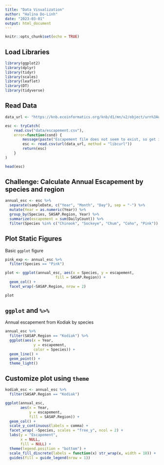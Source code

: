 ```yaml
---
title: "Data Visualization"
author: "Halina Do-Linh"
date: "2023-03-01"
output: html_document
---
```


```r
knitr::opts_chunk$set(echo = TRUE)
```

## Load Libraries

```r
library(ggplot2)
library(dplyr)
library(tidyr)
library(scales)
library(leaflet)
library(DT)
library(tidyverse)
```

## Read Data

```r
data_url <- "https://knb.ecoinformatics.org/knb/d1/mn/v2/object/urn%3Auuid%3Af119a05b-bbe7-4aea-93c6-85434dcb1c5e"

esc <- tryCatch(
    read.csv("data/escapement.csv"),
    error=function(cond) {
        message(paste("Escapement file does not seem to exist, so get it from the KNB."))
        esc <- read.csv(url(data_url, method = "libcurl"))
        return(esc)
    }
)

head(esc)
```

## Challenge: Calculate Annual Escapement by species and region

```r
annual_esc <- esc %>% 
  separate(sampleDate, c("Year", "Month", "Day"), sep = "-") %>% 
  mutate(Year = as.numeric(Year)) %>% 
  group_by(Species, SASAP.Region, Year) %>% 
  summarize(escapement = sum(DailyCount)) %>% 
  filter(Species %in% c("Chinook", "Sockeye", "Chum", "Coho", "Pink"))
```

## Plot Static Figures

Basic `ggplot` figure

```r
pink_exp <- annual_esc %>% 
  filter(Species == "Pink")

plot <- ggplot(annual_esc, aes(x = Species, y = escapement,
                       fill = SASAP.Region)) +
  geom_col() +
  facet_wrap(~SASAP.Region, nrow = 2)

plot
```

## `ggplot` and ` %>% `

Annual escapement from Kodiak by species

```r
annual_esc %>% 
  filter(SASAP.Region == "Kodiak") %>% 
  ggplot(aes(x = Year,
             y = escapement,
             color = Species)) +
  geom_line() +
  geom_point() +
  theme_light()
```

## Customize plot using `theme`

```r
kodiak_esc <- annual_esc %>% 
  filter(SASAP.Region == "Kodiak")
```

```r
ggplot(annual_esc, 
       aes(x = Year,
           y = escapement,
           fill = SASAP.Region)) +
  geom_col() +
  scale_y_continuous(labels = comma) +
  facet_wrap( ~Species, scales = "free_y", ncol = 2) +
  labs(y = "Escapement",
       x = NULL,
       fill = NULL) +
  theme(legend.position = "bottom") +
  scale_fill_discrete(labels = function(x) str_wrap(x, width = 18)) +
  guides(fill = guide_legend(nrow = 1))
```




